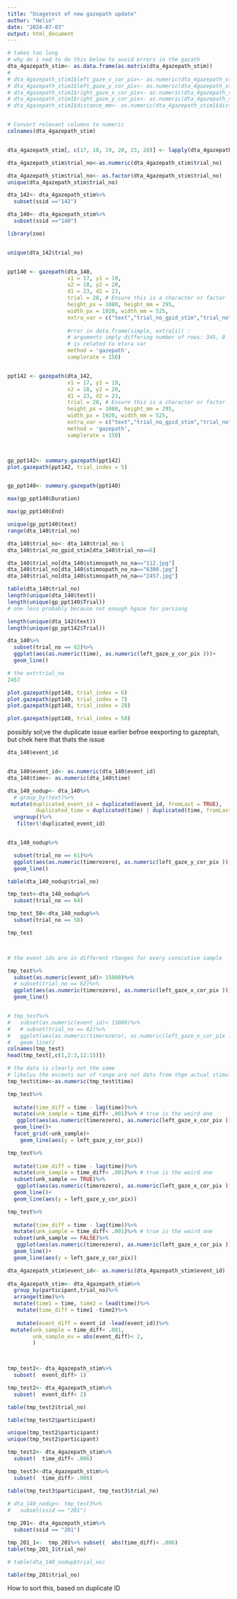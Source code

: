 ```yaml
---
title: "Usagetest of new gazepath update"
author: "Helio"
date: "2024-07-03"
output: html_document
---
```



```r
# takes too long
# why do i ned to do this below to avoid errors in the gazath
dta_4gazepath_stim<- as.data.frame(as.matrix(dta_4gazepath_stim))
# 
# dta_4gazepath_stim1$left_gaze_x_cor_pix<- as.numeric(dta_4gazepath_stim1$left_gaze_x_cor_pix)
# dta_4gazepath_stim1$left_gaze_y_cor_pix<- as.numeric(dta_4gazepath_stim1$left_gaze_y_cor_pix)
# dta_4gazepath_stim1$right_gaze_x_cor_pix<- as.numeric(dta_4gazepath_stim1$right_gaze_x_cor_pix)
# dta_4gazepath_stim1$right_gaze_y_cor_pix<- as.numeric(dta_4gazepath_stim1$right_gaze_y_cor_pix)
# dta_4gazepath_stim1$distance_mm<- as.numeric(dta_4gazepath_stim1$distance_mm)


# Convert relevant columns to numeric
colnames(dta_4gazepath_stim)


dta_4gazepath_stim[, c(17, 18, 19, 20, 23, 28)] <- lapply(dta_4gazepath_stim[, c(17, 18, 19, 20, 23, 28)], as.numeric)

dta_4gazepath_stim$trial_no<-as.numeric(dta_4gazepath_stim$trial_no)

dta_4gazepath_stim$trial_no<- as.factor(dta_4gazepath_stim$trial_no)
unique(dta_4gazepath_stim$trial_no)

dta_142<- dta_4gazepath_stim%>%
  subset(ssid =="142")

dta_140<- dta_4gazepath_stim%>%
  subset(ssid =="140")

library(zoo)


unique(dta_142$trial_no)


ppt140 <- gazepath(dta_140, 
                   x1 = 17, y1 = 19, 
                   x2 = 18, y2 = 20,
                   d1 = 23, d2 = 23,
                   trial = 28, # Ensure this is a character or factor
                   height_px = 1080, height_mm = 295,
                   width_px = 1920, width_mm = 525,
                   extra_var = c("text","trial_no_gpid_stim","trial_no","stimnopath_no_na"),
              
                   #rror in data.frame(simple, extra[i]) : 
                   # arguments imply differing number of rows: 345, 0 
                   # is related to etxra var
                   method = 'gazepath',
                   samplerate = 150)


ppt142 <- gazepath(dta_142, 
                   x1 = 17, y1 = 19, 
                   x2 = 18, y2 = 20,
                   d1 = 23, d2 = 23,
                   trial = 28, # Ensure this is a character or factor
                   height_px = 1080, height_mm = 295,
                   width_px = 1920, width_mm = 525,
                   extra_var = c("text","trial_no_gpid_stim","trial_no","stimnopath_no_na"),
                   method = 'gazepath',
                   samplerate = 150)



gp_ppt142<- summary.gazepath(ppt142)
plot.gazepath(ppt142, trial_index = 5)


gp_ppt140<- summary.gazepath(ppt140)

max(gp_ppt140$Duration)

max(gp_ppt140$End)

unique(gp_ppt140$text)
range(dta_140$trial_no)

dta_140$trial_no<- dta_140$trial_no-1
dta_140$trial_no_gpid_stim[dta_140$trial_no==6]

dta_140$trial_no[dta_140$stimnopath_no_na=="112.jpg"]
dta_140$trial_no[dta_140$stimnopath_no_na=="6300.jpg"]
dta_140$trial_no[dta_140$stimnopath_no_na=="2457.jpg"]

table(dta_140$trial_no)
length(unique(dta_140$text))
length(unique(gp_ppt140$Trial))
# one less probably because not enough hgaze for parsiong

length(unique(dta_142$text))
length(unique(gp_ppt142$Trial))

dta_140%>%
  subset(trial_no == 62)%>%
  ggplot(aes(as.numeric(time), as.numeric(left_gaze_y_cor_pix )))+
  geom_line()

# the extrtrial_no
2457

plot.gazepath(ppt140, trial_index = 6)
plot.gazepath(ppt140, trial_index = 7)
plot.gazepath(ppt140, trial_index = 28)

plot.gazepath(ppt140, trial_index = 50)

```


possibly sol;ve the duplicate issue earlier befroe eexporting to gazeptah, but chek here that thats the issue

```r

dta_140$event_id


dta_140$event_id<- as.numeric(dta_140$event_id)
dta_140$time<- as.numeric(dta_140$time)

dta_140_nodup<- dta_140%>%
  # group_by(text)%>%
 mutate(duplicated_event_id = duplicated(event_id, fromLast = TRUE),
         duplicated_time = duplicated(time) | duplicated(time, fromLast = TRUE)) %>%
  ungroup()%>%
   filter(!duplicated_event_id)


dta_140_nodup%>%

  subset(trial_no == 61)%>%
  ggplot(aes(as.numeric(timerezero), as.numeric(left_gaze_y_cor_pix )))+
  geom_line()

table(dta_140_nodup$trial_no)

tmp_test<-dta_140_nodup%>%
  subset(trial_no == 64)

tmp_test_58<-dta_140_nodup%>%
  subset(trial_no == 58)

tmp_test



# the event ids are in different r5anges for every conscutive sample

tmp_test%>%
  subset(as.numeric(event_id)> 15000)%>%
  # subset(trial_no == 62)%>%
  ggplot(aes(as.numeric(timerezero), as.numeric(left_gaze_x_cor_pix )))+
  geom_line()


# tmp_test%>%
#   subset(as.numeric(event_id)< 15000)%>%
#   # subset(trial_no == 62)%>%
#   ggplot(aes(as.numeric(timerezero), as.numeric(left_gaze_x_cor_pix )))+
#   geom_line()
colnames(tmp_test)
head(tmp_test[,c(1,2:3,12:15)])

# the data is clearly not the same
# likelyu the evcents our of range are not data from thge actual stimuli
tmp_test$time<-as.numeric(tmp_test$time)

tmp_test%>%
  
  mutate(time_diff = time - lag(time))%>%
  mutate(unk_sample = time_diff< .001)%>% # true is the weird one
   ggplot(aes(as.numeric(timerezero), as.numeric(left_gaze_x_cor_pix )))+
  geom_line()+
  facet_grid(~unk_sample)+
    geom_line(aes(y = left_gaze_y_cor_pix))  

tmp_test%>%
  
  mutate(time_diff = time - lag(time))%>%
  mutate(unk_sample = time_diff< .001)%>% # true is the weird one
  subset(unk_sample == TRUE)%>%
   ggplot(aes(as.numeric(timerezero), as.numeric(left_gaze_x_cor_pix )))+
  geom_line()+
  geom_line(aes(y = left_gaze_y_cor_pix))  

tmp_test%>%
  
  mutate(time_diff = time - lag(time))%>%
  mutate(unk_sample = time_diff< .001)%>% # true is the weird one
  subset(unk_sample == FALSE)%>%
   ggplot(aes(as.numeric(timerezero), as.numeric(left_gaze_x_cor_pix )))+
  geom_line()+
  geom_line(aes(y = left_gaze_y_cor_pix))  

dta_4gazepath_stim$event_id<- as.numeric(dta_4gazepath_stim$event_id)
  
dta_4gazepath_stim<- dta_4gazepath_stim%>%
  group_by(participant,trial_no)%>%
  arrange(time)%>%
  mutate(time1 = time, time2 = lead(time))%>%
   mutate(time_diff = time1 -time2)%>%
  
   mutate(event_diff = event_id -lead(event_id))%>%
 mutate(unk_sample = time_diff< .001,
        unk_sample_ev = abs(event_diff)< 2,
        )
  


tmp_test2<- dta_4gazepath_stim%>%
  subset(  event_diff> 1)

tmp_test2<- dta_4gazepath_stim%>%
  subset(  event_diff< 2)

table(tmp_test2$trial_no)

table(tmp_test2$participant)

unique(tmp_test2$participant)
unique(tmp_test2$participant)

tmp_test2<- dta_4gazepath_stim%>%
  subset(  time_diff< .006)

tmp_test3<-dta_4gazepath_stim%>%
  subset(  time_diff> .006)

table(tmp_test3$participant, tmp_test3$trial_no)
  
# dta_140_nodup<- tmp_test3%>%
#   subset(ssid == "201")

tmp_201<- dta_4gazepath_stim%>%
  subset(ssid == "201")

tmp_201_1<-  tmp_201%>% subset(  abs(time_diff)< .006)
table(tmp_201_1$trial_no)

# table(dta_140_nodup$trial_no)

table(tmp_201$trial_no)
```


How to sort this, based on duplicate ID